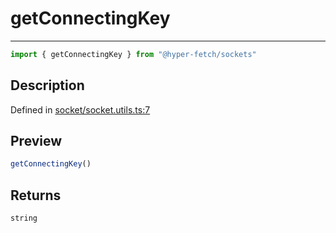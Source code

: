 

# getConnectingKey

<div class="api-docs__separator" data-reactroot="">

---

</div><div class="api-docs__import" data-reactroot="">

```ts
import { getConnectingKey } from "@hyper-fetch/sockets"
```

</div><div class="api-docs__section">

## Description

</div><div class="api-docs__description"><span class="api-docs__do-not-parse">



</span></div><p class="api-docs__definition">

Defined in [socket/socket.utils.ts:7](https://github.com/BetterTyped/hyper-fetch/blob/aff5c35a/packages/sockets/src/socket/socket.utils.ts#L7)

</p><div class="api-docs__section">

## Preview

</div><div class="api-docs__preview fn">

```ts
getConnectingKey()
```

</div><div class="api-docs__section">

## Returns

</div><div class="api-docs__returns">

```ts
string
```

</div>